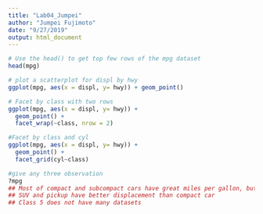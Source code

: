 ```yaml
---
title: "Lab04_Jumpei"
author: "Jumpei Fujimoto"
date: "9/27/2019"
output: html_document
---
```


```r
# Use the head() to get top few rows of the mpg dataset
head(mpg)
```
```r
# plot a scatterplot for displ by hwy
ggplot(mpg, aes(x = displ, y= hwy)) + geom_point()
```
```r
# Facet by class with two rows
ggplot(mpg, aes(x = displ, y= hwy)) +
  geom_point() +
  facet_wrap(~class, nrow = 2)
```
```r
#Facet by class and cyl
ggplot(mpg, aes(x = displ, y= hwy)) +
  geom_point() +
  facet_grid(cyl~class)
```
```r
#give any three observation
?mpg
## Most of compact and subcompact cars have great miles per gallon, but those cars are not large engine displacement.
## SUV and pickup have better displacement than compact car
## Class 5 does not have many datasets
```






